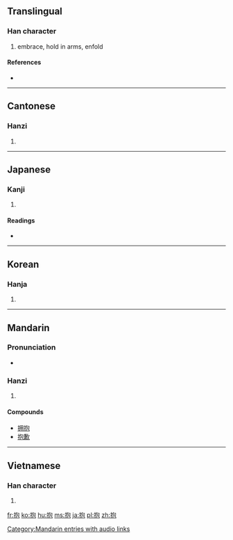 {{also|抔}}
==Translingual==

===Han character===
{{Han char|rn=64|rad=手|as=05|sn=8|four=5701<sub>2</sub>|canj=手心口山 (QPRU)}}

# embrace, hold in arms, enfold

====References====
* {{Han ref|kx=0423.080|dkj=11917|dj=0771.070|hdz=31856.040|uh=62B1|ud=25265|bh=A9EA|bd=43498}}

----

==Cantonese==

===Hanzi===
{{yue-hanzi|jyut=|y=pou5, bou6}}

# {{defn|Cantonese|sort=手05}}

----

==Japanese==

===Kanji===
{{ja-kanji|grade=c|rs=手05}}

# {{defn|Japanese|sort=手05}}

====Readings====
* {{ja-readings|on=[[ほう]] (hō)|kun=[[いだく]] (idaku), [[だく]] (daku), [[かかえる]] (kakaeru)}}

----

==Korean==

===Hanja===
{{ko-hanja|hangeul=포|eumhun=|rv=po|mr=p'o|y=pho}}

# {{defn|Korean|sort=手05}}

----

==Mandarin==

===Pronunciation===
* {{audio|zh-bào.ogg|audio}}

===Hanzi===
{{cmn-hanzi|pin=[[bào]] ([[bao4]])|wg=pao<sup>4</sup>}}

# {{defn|Mandarin|sort=手05}}

====Compounds====
* [[拥抱]]
* [[抱歉]]

[[Category:Mandarin entries with audio links]]

----

==Vietnamese==

===Han character===
{{vi-hantu|[[bão]]|rs=手05}}

# {{defn|Vietnamese|sort=手05}}

[[fr:抱]]
[[ko:抱]]
[[hu:抱]]
[[ms:抱]]
[[ja:抱]]
[[pl:抱]]
[[zh:抱]]